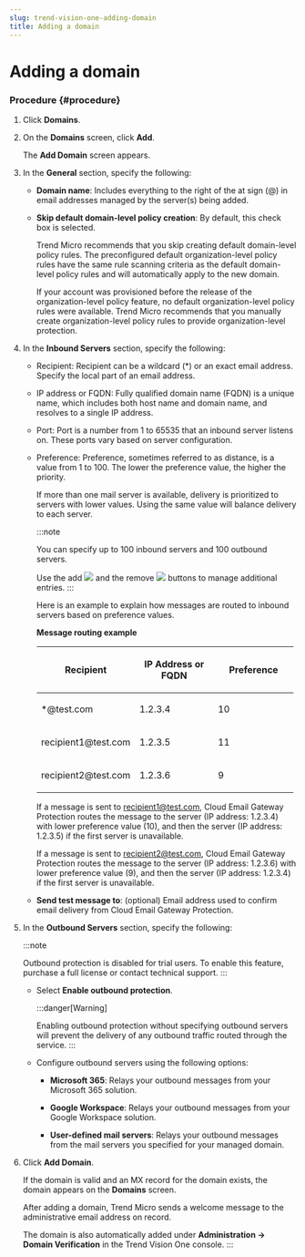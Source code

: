 ```yaml
---
slug: trend-vision-one-adding-domain
title: Adding a domain
---
```

# Adding a domain

### Procedure {#procedure}

1.  Click **Domains**.

2.  On the **Domains** screen, click **Add**.

    The **Add Domain** screen appears.

3.  In the **General** section, specify the following:

    - **Domain name**: Includes everything to the right of the at sign (@) in email addresses managed by the server(s) being added.

    - **Skip default domain-level policy creation**: By default, this check box is selected.

      Trend Micro recommends that you skip creating default domain-level policy rules. The preconfigured default organization-level policy rules have the same rule scanning criteria as the default domain-level policy rules and will automatically apply to the new domain.

      If your account was provisioned before the release of the organization-level policy feature, no default organization-level policy rules were available. Trend Micro recommends that you manually create organization-level policy rules to provide organization-level protection.

4.  In the **Inbound Servers** section, specify the following:

    - Recipient: Recipient can be a wildcard (\*) or an exact email address. Specify the local part of an email address.

    - IP address or FQDN: Fully qualified domain name (FQDN) is a unique name, which includes both host name and domain name, and resolves to a single IP address.

    - Port: Port is a number from 1 to 65535 that an inbound server listens on. These ports vary based on server configuration.

    - Preference: Preference, sometimes referred to as distance, is a value from 1 to 100. The lower the preference value, the higher the priority.

      If more than one mail server is available, delivery is prioritized to servers with lower values. Using the same value will balance delivery to each server.

      :::note

      You can specify up to 100 inbound servers and 100 outbound servers.

      Use the add ![](/images/plus=GUID-9F240057-0A41-40D6-B218-B1B0237D0E2C=2=en-us=Low.webp) and the remove ![](/images/minus=GUID-642E20ED-C80F-4A0E-AC7E-726EF3DC0A8D=2=en-us=Low.webp) buttons to manage additional entries.
      :::

      Here is an example to explain how messages are routed to inbound servers based on preference values.

      **Message routing example**

      <table style="width:99%;">
      <colgroup>
      <col style="width: 33%" />
      <col style="width: 33%" />
      <col style="width: 33%" />
      </colgroup>
      <thead>
      <tr>
      <th><p>Recipient</p></th>
      <th><p>IP Address or FQDN</p></th>
      <th><p>Preference</p></th>
      </tr>
      </thead>
      <tbody>
      <tr>
      <td><p>*@test.com</p></td>
      <td><p>1.2.3.4</p></td>
      <td><p>10</p></td>
      </tr>
      <tr>
      <td><p>recipient1@test.com</p></td>
      <td><p>1.2.3.5</p></td>
      <td><p>11</p></td>
      </tr>
      <tr>
      <td><p>recipient2@test.com</p></td>
      <td><p>1.2.3.6</p></td>
      <td><p>9</p></td>
      </tr>
      </tbody>
      </table>

      If a message is sent to recipient1@test.com, Cloud Email Gateway Protection routes the message to the server (IP address: 1.2.3.4) with lower preference value (10), and then the server (IP address: 1.2.3.5) if the first server is unavailable.

      If a message is sent to recipient2@test.com, Cloud Email Gateway Protection routes the message to the server (IP address: 1.2.3.6) with lower preference value (9), and then the server (IP address: 1.2.3.4) if the first server is unavailable.

    - **Send test message to**: (optional) Email address used to confirm email delivery from Cloud Email Gateway Protection.

5.  In the **Outbound Servers** section, specify the following:

    :::note

    Outbound protection is disabled for trial users. To enable this feature, purchase a full license or contact technical support.
    :::

    - Select **Enable outbound protection**.

      :::danger[Warning]

      Enabling outbound protection without specifying outbound servers will prevent the delivery of any outbound traffic routed through the service.
      :::

    - Configure outbound servers using the following options:

      - **Microsoft 365**: Relays your outbound messages from your Microsoft 365 solution.

      - **Google Workspace**: Relays your outbound messages from your Google Workspace solution.

      - **User-defined mail servers**: Relays your outbound messages from the mail servers you specified for your managed domain.

6.  Click **Add Domain**.

    If the domain is valid and an MX record for the domain exists, the domain appears on the **Domains** screen.

    After adding a domain, Trend Micro sends a welcome message to the administrative email address on record.

    The domain is also automatically added under **Administration → Domain Verification** in the Trend Vision One console.
:::
